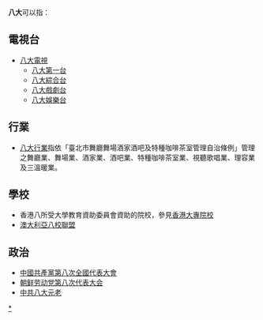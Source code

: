 '''八大'''可以指：

== 電視台 ==
*[[八大電視|八大電視]]
**[[八大第一台|八大第一台]]
**[[八大綜合台|八大綜合台]]
**[[八大戲劇台|八大戲劇台]]
**[[八大娛樂台|八大娛樂台]]

== 行業 ==
*[[八大行業|八大行業]]指依「臺北市舞廳舞場酒家酒吧及特種咖啡茶室管理自治條例」管理之舞廳業、舞場業、酒家業、酒吧業、特種咖啡茶室業、視聽歌唱業、理容業及三溫暖業。

== 學校 ==
*香港八所受大學教育資助委員會資助的院校，參見[[香港大專院校|香港大專院校]]
*[[澳大利亞八校聯盟|澳大利亞八校聯盟]]

== 政治 ==
* [[中國共產黨第八次全國代表大會|中國共產黨第八次全國代表大會]]
* [[朝鲜劳动党第八次代表大会|朝鲜劳动党第八次代表大会]]
* [[中共八大元老|中共八大元老]]

{{disambig|Cat=二字消歧義}}

[[Category:八大|*]]